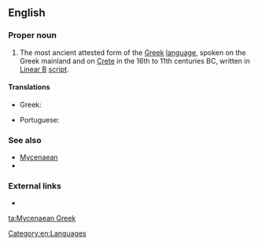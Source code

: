 ==English==
{{wikipedia}}

===Proper noun===
{{en-proper noun|head=[[Mycenaean]] [[Greek]]}}

# The most ancient attested form of the [[Greek]] [[language]], spoken on the Greek mainland and on [[Crete]] in the 16th to 11th centuries BC, written in [[Linear B]] [[script]].

====Translations====
{{trans-top|ancient Greek language}}
* Greek: {{t+|el|μυκηναϊκή διάλεκτος|f|sc=Grek}}
{{trans-mid}}
* Portuguese: {{t|pt|micênico|m}}
{{trans-bottom}}

===See also===
* [[Mycenaean]]
* {{langcat|gmy}}

===External links===
* {{ISO 639|3code=gmy}}

[[Category:en:Languages]]

[[ta:Mycenaean Greek]]